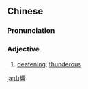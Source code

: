 {{also|山响}}
==Chinese==
{{zh-forms|s=山响}}

===Pronunciation===
{{zh-pron
|m=shānxiǎng
|c=saan1 hoeng2
|cat=a
}}

===Adjective===
{{zh-adj}}

# [[deafening]]; [[thunderous]]

[[ja:山響]]